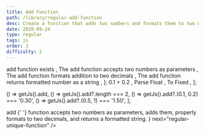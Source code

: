 ```yaml
---
title: Add Function
path: /library/regular-add-function
desc: Create a function that adds two numbers and formats them to two decimals.
date: 2020-09-24
type: regular
tags: js
order: 3
difficulty: 2
---
```



  <Text size="small" color="#FAFAFA">
    add function exists
  </Text>,
  <Text size="small" color="#FAFAFA">
    The add function accepts two numbers as parameters
  </Text>,
  <Text size="small" color="#FAFAFA">
    The add function formats addition to two decimals
  </Text>,
  <Text size="small" color="#FAFAFA">
    The add function returns formatted number as a string
  </Text>,
];

  <Link
    size="small"
    href="https://stackoverflow.com/questions/3439040/why-does-adding-two-decimals-in-javascript-produce-a-wrong-result"
  >
    0.1 + 0.2
  </Link>,
  <Link
    size="small"
    href="https://www.w3schools.com/jsref/jsref_parsefloat.asp"
  >
    Parse Float
  </Link>,
  <Link size="small" href="https://www.w3schools.com/JSREF/jsref_tofixed.asp">
    To Fixed
  </Link>,
];

  () => getJs().add,
  () => getJs().add?.length === 2,
  () => getJs().add?.(0.1, 0.2) === '0.30',
  () => getJs().add?.(0.5, 1) === '1.50',
];

<Post>
  <CodeEditor
    tasks={tasksListData}
    help={helpListData}
    tabs={tabs}
    tests={tests}
    result={
      <>
        <Text size="preNormal" code>
          add
        </Text>{' '}
        function accepts two numbers as parameters, adds them, properly formats
        to two decimals, and returns a formatted string.
      </>
    }
    next="regular-unique-function"
  />
</Post>
